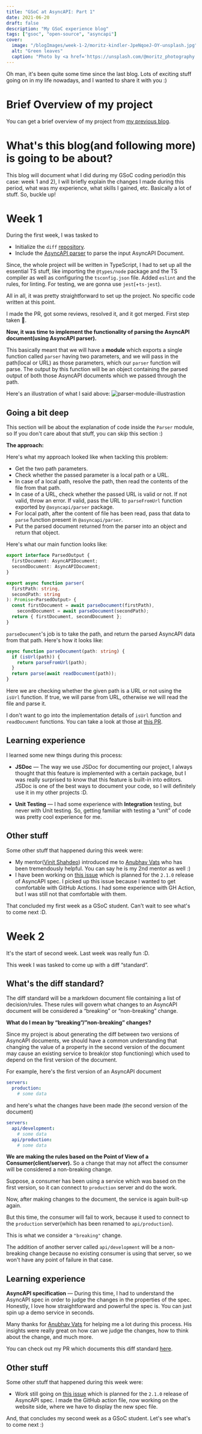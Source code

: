 ```yaml
---
title: "GSoC at AsyncAPI: Part 1"
date: 2021-06-20
draft: false
description: "My GSoC experience blog"
tags: ["gsoc", "open-source", "asyncapi"]
cover:
  image: "/blogImages/week-1-2/moritz-kindler-JpeNqoeJ-OY-unsplash.jpg"
  alt: "Green leaves"
  caption: "Photo by <a href='https://unsplash.com/@moritz_photography' target='_blank'>Moritz Kindler</a> on <a href='https://unsplash.com/' target='_blank'>Unsplash</a>"
---
```


Oh man, it's been quite some time since the last blog. Lots of exciting stuff going on in my life nowadays, and I wanted to share it with you :)

# Brief Overview of my project

You can get a brief overview of my project from [my previous blog](https://aayushmau5.github.io/posts/gsoc/).

# What's this blog(and following more) is going to be about?

This blog will document what I did during my GSoC coding period(in this case: week 1 and 2), I will briefly explain the changes I made during this period, what was my experience, what skills I gained, etc. Basically a lot of stuff. So, buckle up!

# Week 1

During the first week, I was tasked to

- Initialize the `diff` [repository](https://github.com/asyncapi/diff).
- Include the [AsyncAPI parser](https://github.com/asyncapi/parser-js) to parse the input AsyncAPI Document.

Since, the whole project will be written in TypeScript, I had to set up all the essential TS stuff, like importing the `@types/node` package and the TS compiler as well as configuring the `tsconfig.json` file. Added `eslint` and the rules, for linting. For testing, we are gonna use `jest`(+`ts-jest`).

All in all, it was pretty straightforward to set up the project. No specific code written at this point.

I made the PR, got some reviews, resolved it, and it got merged. First step taken 💪.

**Now, it was time to implement the functionality of parsing the AsyncAPI document(using AsyncAPI parser).**

This basically meant that we will have a **module** which exports a single function called `parser` having two parameters, and we will pass in the path(local or URL) as those parameters, which our `parser` function will parse. The output by this function will be an object containing the parsed output of both those AsyncAPI documents which we passed through the path.

Here's an illustration of what I said above:
![parser-module-illustrastion](/blogImages/week-1-2/parser-module.png#center)

## Going a bit deep

This section will be about the explanation of code inside the `Parser` module, so If you don't care about that stuff, you can skip this section :)

**The approach:**

Here's what my approach looked like when tackling this problem:

- Get the two path parameters.
- Check whether the passed parameter is a local path or a URL.
- In case of a local path, resolve the path, then read the contents of the file from that path.
- In case of a URL, check whether the passed URL is valid or not. If not valid, throw an error. If valid, pass the URL to `parseFromUrl` function exported by `@asyncapi/parser` package.
- For local path, after the content of file has been read, pass that data to `parse` function present in `@asyncapi/parser`.
- Put the parsed document returned from the parser into an object and return that object.

Here's what our main function looks like:

```ts
export interface ParsedOutput {
  firstDocument: AsyncAPIDocument;
  secondDocument: AsyncAPIDocument;
}

export async function parser(
  firstPath: string,
  secondPath: string
): Promise<ParsedOutput> {
  const firstDocument = await parseDocument(firstPath),
    secondDocument = await parseDocument(secondPath);
  return { firstDocument, secondDocument };
}
```

`parseDocument`'s job is to take the path, and return the parsed AsyncAPI data from that path. Here's how it looks like:

```ts
async function parseDocument(path: string) {
  if (isUrl(path)) {
    return parseFromUrl(path);
  }
  return parse(await readDocument(path));
}
```

Here we are checking whether the given path is a URL or not using the `isUrl` function. If true, we will parse from URL, otherwise we will read the file and parse it.

I don't want to go into the implementation details of `isUrl` function and `readDocument` functions. You can take a look at those at [this PR](https://github.com/asyncapi/diff/pull/7).

## Learning experience

I learned some new things during this process:

- **JSDoc** — The way we use JSDoc for documenting our project, I always thought that this feature is implemented with a certain package, but I was really surprised to know that this feature is built-in into editors. JSDoc is one of the best ways to document your code, so I will definitely use it in my other projects :D.

- **Unit Testing** — I had some experience with **Integration** testing, but never with Unit testing. So, getting familiar with testing a “unit” of code was pretty cool experience for me.

## Other stuff

Some other stuff that happened during this week were:

- My mentor([Vinit Shahdeo](https://github.com/vinitshahdeo)) introduced me to [Anubhav Vats](https://github.com/onbit-syn) who has been tremendously helpful. You can say he is my 2nd mentor as well :)
- I have been working on [this issue](https://github.com/asyncapi/website/issues/86) which is planned for the `2.1.0` release of AsyncAPI spec. I picked up this issue because I wanted to get comfortable with GitHub Actions. I had some experience with GH Action, but I was still not that comfortable with them.

That concluded my first week as a GSoC student. Can't wait to see what's to come next :D.

# Week 2

It's the start of second week. Last week was really fun :D.

This week I was tasked to come up with a diff “standard”.

## What's the diff standard?

The diff standard will be a markdown document file containing a list of decision/rules. These rules will govern what changes to an AsyncAPI document will be considered a “breaking” or “non-breaking” change.

**What do I mean by “breaking”/”non-breaking” changes?**

Since my project is about generating the diff between two versions of AsyncAPI documents, we should have a common understanding that changing the value of a property in the second version of the document may cause an existing service to break(or stop functioning) which used to depend on the first version of the document.

For example, here's the first version of an AsyncAPI document

```yml
servers:
  production:
    # some data
```

and here's what the changes have been made (the second version of the document)

```yml
servers:
  api/development:
    # some data
  api/production:
    # some data
```

**We are making the rules based on the Point of View of a Consumer(client/server).** So a change that may not affect the consumer will be considered a non-breaking change.

Suppose, a consumer has been using a service which was based on the first version, so it can connect to `production` server and do the work.

Now, after making changes to the document, the service is again built-up again.

But this time, the consumer will fail to work, because it used to connect to the `production` server(which has been renamed to `api/production`).

This is what we consider a `"breaking"` change.

The addition of another server called `api/development` will be a non-breaking change because no existing consumer is using that server, so we won't have any point of failure in that case.

## Learning experience

**AsyncAPI specification** — During this time, I had to understand the AsyncAPI spec in order to judge the changes in the properties of the spec. Honestly, I love how straightforward and powerful the spec is. You can just spin up a demo service in seconds.

Many thanks for [Anubhav Vats](https://github.com/onbit-syn) for helping me a lot during this process. His insights were really great on how can we judge the changes, how to think about the change, and much more.

You can check out my PR which documents this diff standard [here](https://github.com/asyncapi/diff/pull/9).

## Other stuff

Some other stuff that happened during this week were:

- Work still going on [this issue](https://github.com/asyncapi/website/issues/86) which is planned for the `2.1.0` release of AsyncAPI spec. I made the GitHub action file, now working on the website side, where we have to display the new spec file.

And, that concludes my second week as a GSoC student. Let's see what's to come next :)
